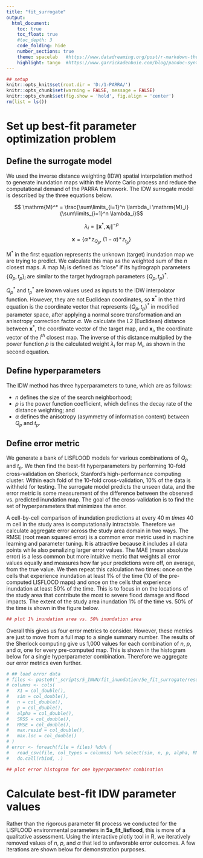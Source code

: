 ```yaml
---
title: "fit_surrogate"
output:
  html_document:
    toc: true 
    toc_float: true
    #toc_depth: 3  
    code_folding: hide
    number_sections: true 
    theme: spacelab   #https://www.datadreaming.org/post/r-markdown-theme-gallery/
    highlight: tango  #https://www.garrickadenbuie.com/blog/pandoc-syntax-highlighting-examples/
---
```


```r
## setup
knitr::opts_knit$set(root.dir = 'D:/1-PARRA/')
knitr::opts_chunk$set(warning = FALSE, message = FALSE) 
knitr::opts_chunk$set(fig.show = 'hold', fig.align = 'center')
rm(list = ls())

```

# Set up best-fit parameter optimization problem

## Define the surrogate model

<!-- We have chosen to use the inverse distance weighted (IDW) spatial interpolation method.  -->
We used the inverse distance weighting (IDW) spatial interpolation method to generate inundation maps within the Monte Carlo process and reduce the computational demand of the PARRA framework. 
The IDW surrogate model is described by the three equations below.

$$ \mathrm{M}^* = \frac{\sum\limits_{i=1}^n \lambda_i \mathrm{M}_i} {\sum\limits_{i=1}^n \lambda_i}$$

$$ \lambda_i = \lVert \mathrm{\textbf{x}}^*, \mathrm{\textbf{x}}_i \rVert ^{-p} $$

$$ \mathrm{\textbf{x}} = \left\{ \alpha\!*\!z_{Q_p}, \; (1-\alpha)\!*\!z_{t_p} \right\} $$

$\mathrm{M}^*$ in the first equation represents the unknown (target) inundation map we are trying to predict. 
We calculate this map as the weighted sum of the $n$ closest maps. 
A map $\mathrm{M}_i$ is defined as "close" if its hydrograph parameters $\left\{Q_p, t_p \right\}_i$  are similar to the target hydrograph parameters $\left\{Q_p, t_p \right\}^*$.  

$Q_p^*$ and $t_p^*$ are known values used as inputs to the IDW interpolator function. 
However, they are not Euclidean coordinates, so $\mathrm{\textbf{x}}^*$ in the third equation is the coordinate vector that represents $\left\{Q_p, t_p \right\}^*$ in modified parameter space, after applying a normal score transformation and an anisotropy correction factor $\alpha$. 
We calculate the L2 (Euclidean) distance between $\mathrm{\textbf{x}}^*$, the coordinate vector of the target map, and $\mathrm{\textbf{x}}_i$, the coordinate vector of the $i^{th}$ closest map. 
The inverse of this distance multiplied by the power function $p$ is the calculated weight $\lambda_i$ for map $\mathrm{M}_i$, as shown in the second equation.

## Define hyperparameters

The IDW method has three hyperparameters to tune, which are as follows:

* $n$ defines the size of the search neighborhood;
* $p$ is the power function coefficient, which defines the decay rate of the distance weighting; and
* $\alpha$ defines the anisotropy (asymmetry of information content) between $Q_p$ and $t_p$.


## Define error metric

We generate a bank of LISFLOOD models for various combinations of $Q_p$ and $t_p$. 
We then find the best-fit hyperparameters by performing 10-fold cross-validation on Sherlock, Stanford's high-performance computing cluster.
Within each fold of the 10-fold cross-validation, 10\% of the data is withheld for testing.
The surrogate model predicts the unseen data, and the error metric is some measurement of the difference between the observed vs. predicted inundation map. 
The goal of the cross-validation is to find the set of hyperparameters that minimizes the error. 

A cell-by-cell comparison of inundation predictions at every 40 m $times$ 40 m cell in the study area is computationally intractable.
Therefore we calculate aggregate error across the study area domain in two ways.
The RMSE (root mean squared error) is a common error metric used in machine learning and parameter tuning. 
It is attractive because it includes all data points while also penalizing larger error values. 
The MAE (mean absolute error) is a less common but more intuitive metric that weights all error values equally and measures how far your predictions were off, on average, from the true value.
We then repeat this calculation two times: once on the cells that experience inundation at least 1\% of the time (10 of the pre-computed LISFLOOD maps) and once on the cells that experience inundation at least 50\% of the time. 
This is to focus in on the locations of the study area that contribute the most to severe flood damage and flood impacts.
The extent of the study area inundation 1\% of the time vs. 50\% of the time is shown in the figure below.

```r
## plot 1% inundation area vs. 50% inundation area

```

Overall this gives us four error metrics to consider.
However, these metrics are just to move from a full map to a single summary number. 
The results of the Sherlock computing give us 1,000 values for each combination of $n$, $p$, and $\alpha$, one for every pre-computed map. 
This is shown in the histogram below for a single hyperparameter combination. 
Therefore we aggregate our error metrics even further.

```r
# ## load error data
# files <- paste0('_scripts/5_INUN/fit_inundation/5e_fit_surrogate/results/error', 1:10, '.csv')
# columns <- cols(
#   X1 = col_double(),
#   sim = col_double(),
#   n = col_double(),
#   p = col_double(),
#   alpha = col_double(),
#   SRSS = col_double(),
#   RMSE = col_double(),
#   max.resid = col_double(),
#   max.loc = col_double()
# )
# error <- foreach(file = files) %do% {
#   read_csv(file, col_types = columns) %>% select(sim, n, p, alpha, RMSE, SRSS)} %>% 
#   do.call(rbind, .)

```

```r
## plot error histogram for one hyperparameter combination

```

# Calculate best-fit IDW parameter values

Rather than the rigorous parameter fit process we conducted for the LISFLOOD environmental parameters in **5a_fit_lisflood**, this is more of a qualitative assessment. 
Using the interactive plotly tool in R, we iteratively removed values of $n$, $p$, and $\alpha$ that led to unfavorable error outcomes. 
A few iterations are shown below for demonstration purposes.

